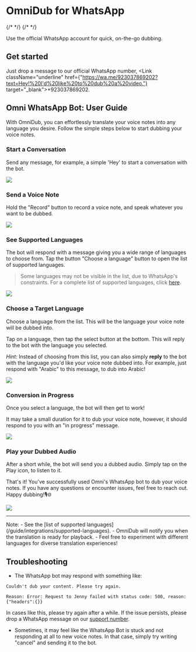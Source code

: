 
# OmniDub for WhatsApp

<div style={{
    display: 'flex',
    alignItems: 'center',
    justifyContent: 'center',
    height: 'fit',
    marginTop: '1.5rem',
}}>
{/* <Bleed> */}
    <ReactPlayer style={{
        display: 'flex',
        flex: 1,
        width: '100%',
        height: '100%',
        minHeight: 'fit'
    }} url='https://www.youtube.com/watch?v=d74lL7PRxcU' autoPlay muted={true} controls={true}/>
{/* </Bleed> */}
</div>


Use the official WhatsApp account for quick, on-the-go dubbing.

## Get started
Just drop a message to our official WhatsApp number, <Link className="underline" href={"https://wa.me/923037869202?text=Hey!%20I'd%20like%20to%20dub%20a%20video."} target="_blank">+923037869202</Link>.

## Omni WhatsApp Bot: User Guide

With OmniDub, you can effortlessly translate your voice notes into any language you desire. Follow the simple steps below to start dubbing your voice notes.
<br/>
<div
    style={{
        fontStyle: 'italic',
        fontWeight: 'bold',
    }}
>

</div>

### Start a Conversation
Send any message, for example, a simple 'Hey' to start a conversation with the bot.

<div style={{
    display: 'flex',
    alignItems: 'center',
    justifyContent: 'center',
    marginTop: 30,
    width: '100%'
}}>
    <Image src="/docs/images/integrations/guides/whatsapp/OmniDub for WhatsApp - 1.png" width={1000} height={600} style={{
        width: '100%',
        height: 'auto',
        objectFit: 'contain'
    }} />
</div>


### Send a Voice Note
Hold the "Record" button to record a voice note, and speak whatever you want to be dubbed.

<div style={{
    display: 'flex',
    alignItems: 'center',
    justifyContent: 'center',
    marginTop: 30,
    width: '100%'
}}>
    <Image src="/docs/images/integrations/guides/whatsapp/OmniDub for WhatsApp - 2.png" width={1000} height={600} style={{
        width: '100%',
        height: 'auto',
        objectFit: 'contain'
    }} />
</div>

### See Supported Languages
The bot will respond with a message giving you a wide range of languages to choose from. Tap the button "Choose a language" button to open the list of supported languages.

> Some languages may not be visible in the list, due to WhatsApp's constraints. For a complete list of supported languages, click [here](./supported-languages).

<div style={{
    display: 'flex',
    alignItems: 'center',
    justifyContent: 'center',
    marginTop: 30,
    width: '100%'
}}>
    <Image src="/docs/images/integrations/guides/whatsapp/OmniDub for WhatsApp - 3.png" width={1000} height={600} style={{
        width: '100%',
        height: 'auto',
        objectFit: 'contain'
    }} />
</div>

### Choose a Target Language

Choose a language from the list. This will be the language your voice note will be dubbed into. 

Tap on a language, then tap the select button at the bottom. This will reply to the bot with the language you selected.

_Hint:_ Instead of choosing from this list, you can also simply **reply** to the bot with the language you'd like your voice note dubbed into. For example, just respond with "Arabic" to this message, to dub into Arabic!

<div style={{
    display: 'flex',
    alignItems: 'center',
    justifyContent: 'center',
    marginTop: 30,
    width: '100%'
}}>
    <Image src="/docs/images/integrations/guides/whatsapp/OmniDub for WhatsApp - 4.png" width={1000} height={600} style={{
        width: '100%',
        height: 'auto',
        objectFit: 'contain'
    }} />
</div>

### Conversion in Progress

Once you select a language, the bot will then get to work!

It may take a small duration for it to dub your voice note, however, it should respond to you with an "in progress" message.

<div style={{
    display: 'flex',
    alignItems: 'center',
    justifyContent: 'center',
    marginTop: 30,
    width: '100%'
}}>
    <Image src="/docs/images/integrations/guides/whatsapp/OmniDub for WhatsApp - 6.png" width={1000} height={600} style={{
        width: '100%',
        height: 'auto',
        objectFit: 'contain'
    }} />
</div>


### Play your Dubbed Audio

After a short while, the bot will send you a dubbed audio. Simply tap on the Play icon, to listen to it.

That's it! You've successfully used Omni's WhatsApp bot to dub your voice notes. If you have any questions or encounter issues, feel free to reach out. Happy dubbing!🎙️🌐

<div style={{
    display: 'flex',
    alignItems: 'center',
    justifyContent: 'center',
    marginTop: 30,
    width: '100%'
}}>
    <Image src="/docs/images/integrations/guides/whatsapp/OmniDub for WhatsApp - 7.png" width={1000} height={600} style={{
        width: '100%',
        height: 'auto',
        objectFit: 'contain'
    }} />
</div>

---

<div style={{
    fontStyle: 'italic',
}}>
<span
 style={{
    fontSize: 20,
    fontWeight: 'bold'
 }}
>Note:</span>
- See the [list of supported languages](/guide/integrations/supported-languages).
- OmniDub will notify you when the translation is ready for playback.
- Feel free to experiment with different languages for diverse translation experiences!
</div>

## Troubleshooting

- The WhatsApp bot may respond with something like:
```
Couldn't dub your content. Please try again.

Reason: Error: Request to Jenny failed with status code: 500, reason: {"headers":{}}
```
In cases like this, please try again after a while. If the issue persists, please drop a WhatsApp message on our [support number](https://wa.me/923270559202?text=I%20need%20help%20with%20the%20OmniDub%20WhatsApp%20Bot.).

- Sometimes, it may feel like the WhatsApp Bot is stuck and not responding at all to new voice notes. In that case, simply try writing "cancel" and sending it to the bot.
